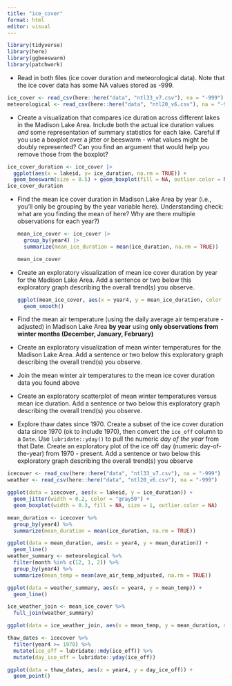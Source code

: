 ```yaml
---
title: "ice_cover"
format: html
editor: visual
---
```


```r
library(tidyverse)
library(here)
library(ggbeeswarm)
library(patchwork)
```

-   Read in both files (ice cover duration and meteorological data). Note that the ice cover data has some NA values stored as -999.

```r
ice_cover <- read_csv(here::here("data", "ntl33_v7.csv"), na = "-999")
meteorological <- read_csv(here::here("data", "ntl20_v6.csv"), na = "-999")
```

-   Create a visualization that compares ice duration across different lakes in the Madison Lake Area. Include both the actual ice duration values *and* some representation of summary statistics for each lake. Careful if you use a boxplot over a jitter or beeswarm - what values might be doubly represented? Can you find an argument that would help you remove those from the boxplot?

```r

ice_cover_duration <- ice_cover |> 
  ggplot(aes(x = lakeid, y= ice_duration, na.rm = TRUE)) +
  geom_beeswarm(size = 0.5) + geom_boxplot(fill = NA, outlier.color = NA)
ice_cover_duration
```

-   Find the mean ice cover duration in Madison Lake Area by year (i.e., you'll only be grouping by the year variable here). Understanding check: what are you finding the mean of here? Why are there multiple observations for each year?)

    ```r
    mean_ice_cover <- ice_cover |> 
      group_by(year4) |> 
      summarize(mean_ice_duration = mean(ice_duration, na.rm = TRUE))

    mean_ice_cover
    ```

-   Create an exploratory visualization of mean ice cover duration by year for the Madison Lake Area. Add a sentence or two below this exploratory graph describing the overall trend(s) you observe.

    ```r
    ggplot(mean_ice_cover, aes(x = year4, y = mean_ice_duration, color = mean_ice_duration)) +
      geom_smooth()
    ```

-   Find the mean air temperature (using the daily average air temperature - adjusted) in Madison Lake Area **by year** using **only observations from winter months (December, January, February)**

-   Create an exploratory visualization of mean winter temperatures for the Madison Lake Area. Add a sentence or two below this exploratory graph describing the overall trend(s) you observe.

-   Join the mean winter air temperatures to the mean ice cover duration data you found above

-   Create an exploratory scatterplot of mean winter temperatures versus mean ice duration. Add a sentence or two below this exploratory graph describing the overall trend(s) you observe.

-   Explore thaw dates since 1970. Create a subset of the ice cover duration data since 1970 (ok to include 1970), then convert the `ice_off` column to a `Date`. Use `lubridate::yday()` to pull the numeric *day of the year* from that Date. Create an exploratory plot of the ice off day (numeric day-of-the-year) from 1970 - present. Add a sentence or two below this exploratory graph describing the overall trend(s) you observe

```r
icecover <- read_csv(here::here("data", "ntl33_v7.csv"), na = "-999")
weather <- read_csv(here::here("data", "ntl20_v6.csv"), na = "-999")
```

```r

ggplot(data = icecover, aes(x = lakeid, y = ice_duration)) +
  geom_jitter(width = 0.2, color = "gray50") +
  geom_boxplot(width = 0.3, fill = NA, size = 1, outlier.color = NA)

mean_duration <- icecover %>% 
  group_by(year4) %>% 
  summarize(mean_duration = mean(ice_duration, na.rm = TRUE))

ggplot(data = mean_duration, aes(x = year4, y = mean_duration)) +
  geom_line()
weather_summary <- meteorological %>% 
  filter(month %in% c(12, 1, 2)) %>% 
  group_by(year4) %>% 
  summarize(mean_temp = mean(ave_air_temp_adjusted, na.rm = TRUE))

ggplot(data = weather_summary, aes(x = year4, y = mean_temp)) +
  geom_line()

ice_weather_join <- mean_ice_cover %>% 
  full_join(weather_summary)

ggplot(data = ice_weather_join, aes(x = mean_temp, y = mean_duration, na.rm = TRUE)) + geom_point()

thaw_dates <- icecover %>% 
  filter(year4 >= 1970) %>% 
  mutate(ice_off = lubridate::mdy(ice_off)) %>% 
  mutate(day_ice_off = lubridate::yday(ice_off))

ggplot(data = thaw_dates, aes(x = year4, y = day_ice_off)) +
  geom_point()
```

